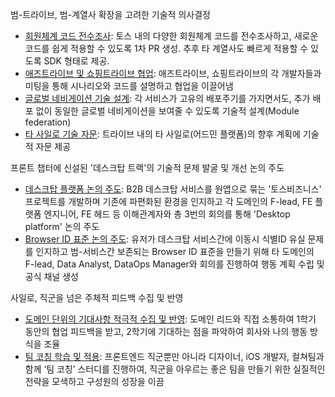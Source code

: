 
<SubHeading2>범-트라이브, 범-계열사 확장을 고려한 기술적 의사결정</SubHeading2>

- <u>회원체계 코드 전수조사</u>: 토스 내의 다양한 회원체계 코드를 전수조사하고,
  새로운 코드를 쉽게 적용할 수 있도록 1차 PR 생성. 추후 타 계열사도 빠르게
  적용할 수 있도록 SDK 형태로 제공.
- <u>애즈트라이브 및 쇼핑트라이브 협업</u>: 애즈트라이브, 쇼핑트라이브의 각
  개발자들과 미팅을 통해 시나리오와 코드를 설명하고 협업을 이끌어냄
- <u>글로벌 네비게이션 기술 설계</u>: 각 서비스가 고유의 배포주기를 가지면서도,
  추가 배포 없이 동일한 글로벌 네비게이션을 보여줄 수 있도록 기술적 설계(Module
  federation)
- <u>타 사일로 기술 자문</u>: 트라이브 내의 타 사일로(어드민 플랫폼)의 향후
  계획에 기술적 자문 제공

<SubHeading2>
  프론트 챕터에 신설된 '데스크탑 트랙'의 기술적 문제 발굴 및 개선 논의 주도
</SubHeading2>

- <u>데스크탑 플랫폼 논의 주도</u>: B2B 데스크탑 서비스를 원앱으로 묶는
  '토스비즈니스' 프로젝트를 개발하며 기존에 파편화된 환경을 인지하고 각 도메인의
  F-lead, FE 플랫폼 엔지니어, FE 헤드 등 이해관계자와 총 3번의 회의를 통해
  'Desktop platform' 논의 주도
- <u>Browser ID 표준 논의 주도</u>: 유저가 데스크탑 서비스간에 이동시 식별ID
  유실 문제를 인지하고 범-서비스간 보존되는 Browser ID 표준을 만들기 위해 타
  도메인의 F-lead, Data Analyst, DataOps Manager와 회의를 진행하여 행동 계획
  수립 및 공식 채널 생성

<SubHeading2>사일로, 직군을 넘은 주체적 피드백 수집 및 반영</SubHeading2>

- <u>도메인 단위의 기대사항 적극적 수집 및 반영</u>: 도메인 리드와 직접 소통하여
  1학기 동안의 협업 피드백을 받고, 2학기에 기대하는 점을 파악하여 회사와 나의
  행동 방식을 조율
- <u>팀 코칭 학습 및 적용</u>: 프론트엔드 직군뿐만 아니라 디자이너, iOS 개발자,
  컬쳐팀과 함께 ‘팀 코칭’ 스터디를 진행하여, 직군을 아우르는 좋은 팀을 만들기
  위한 실질적인 전략을 모색하고 구성원의 성장을 이끔

